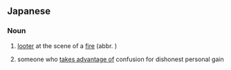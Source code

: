 ==Japanese==
{{ja-kanjitab|か|じ|ば|どろ|ぼう}}

===Noun===
{{ja-noun|かじば どろぼう|head=[[火事場]][[泥棒]]}}

# [[looter]] at the scene of a [[fire]] (abbr. {{l|ja|火事泥}})
# {{lb|ja|figurative|sort=かじばどろぼう}} someone who [[take advantage of|takes advantage of]] confusion for dishonest personal gain